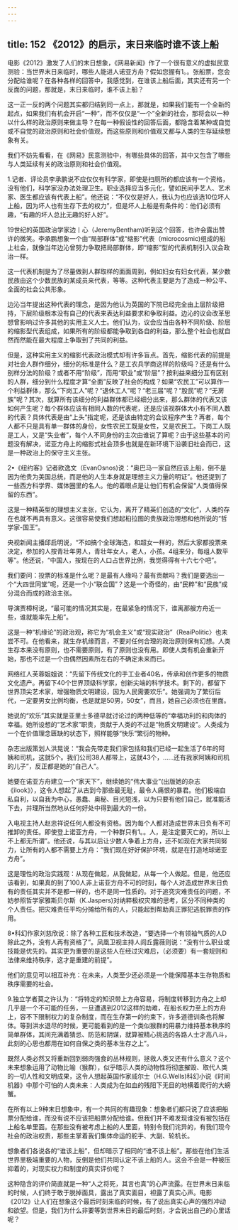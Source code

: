```yaml
---
---
---
```

title: 152 《2012》的启示，末日来临时谁不该上船
---




电影《2012》激发了人们的末日想象，《网易新闻》作了一个很有意义的虚拟民意测验：当世界末日来临时，哪些人能进人诺亚方舟？假如您握有1。。张船票，您会分配给谁呢？在各种各样的回答中，我感觉到，在谁该上船后面，其实还有另一个反面的问题，那就是，末日来临时，谁不该上船？

这一正一反的两个问题其实都归结到同一点上，那就是，如果我们能有一个全新的起点，如果我们有机会开启“一种”，而不仅仅是“一个”全新的社会，那将会以一种以什么样的政治原则来做主导？在每一种假设性的回答后面，都隐含着某种或自觉或不自觉的政治原则和社会价值观，而这些原则和价值观又都与人类的生存延续想象有关。

我们不妨先看看，在《网易》民意测验中，有哪些具体的回答，其中又包含了哪些与人类延续有关的政治原则和社会价值观。

1.记者、评论员李承鹏说不应仅仅有科学家，即使是扫厕所的都应该有一个资格，没有他们，科学家没办法处理卫生。职业选择应当多元化，譬如民间手艺人、艺术家、医生都应该有代表上船”。他还说：“不仅仅是好人，我认为也应该选10位坏人上船，因为坏人也有生存下去的权力”，但是坏人上船是有条件的：他们必须有趣，“有趣的坏人总比无趣的好人好”。

19世纪的英国政治学家边丨心（JeremyBentham)听到这个回答，也许会露出赞许的微笑。李承鹏想象一个由“局部群体”或“缩影”代表（microcosmic)组成的船上社会，就像当年边沁曾努力争取把局部群体，即“缩影”型的代表机制引入议会政治一样。

这一代表机制是为了尽量做到人群取样的面面周到，例如妇女有妇女代表，某少数民族由这个少数民族的某成员来代表，等等。这种代表主要是为了造成一种公平、全面的社会公共形象。

边沁当年提出这种代表的理念，是因为他认为英国的下院已经完全由上层阶级把持，下层阶级根本没有自己的代表来表达利益要求和争取利益。边沁的议会改革思想曾影响过许多其他的实用主义人士。他们认为，议会应当由各种不同阶级、阶层的缩影型代表组成，如果所有的阶级都能争取到各自的利益，那么整个社会也就自然而然能在最大程度上争取到了共同的利益。

但是，这种实用主义的缩影代表政治模式却有许多盲点。首先，缩影代表的前提是对社会人群作细分，细分的标准是什么？是工农兵学商这样的阶级吗？还是有什么别样分法的阶级？或者不用“阶级”，而用“职业”或“阶层”？按利益来细分互有区别的人群，细分到什么程度才算“全面”反映了社会的构成？如果“农民工”可以算作一个利益群体，那么“下岗工人”呢？“退休工人”呢？“老三届”呢？“股民”呢？“无房族”呢？其次，就算所有该细分的利益群体都已经细分出来，那么群体的代表又该如何产生呢？每个群体应该有相同人数的代表呢，还是应该视群体大小有不同人数的代表？具体代表是由“上头”指定呢，还是该由特定的会议程序产生？再者，每个人都不只是具有单一群体的身份，女性农民工既是女性，又是农民工。下岗工人既是工人，又是“失业者”，每个人不同身份的主次由谁说了算呢？由于这些基本的问题没有解决，诺亚方舟上的缩影式社会顶多也就是在新环境下沿袭旧社会而已，这是一种政治上的保守主义主张。

2•《纽约客》记者欧逸文（EvanOsnos)说：“奥巴马一家自然应该上船，倒不是因为他贵为美国总统，而是他的人生本身就是理想主义力量的明证”。他还提到了一些西方科学界、媒体圈里的名人。他的着眼点是让他们有机会保留“人类值得保留的东西”。

这是一种精英型的理想主义主张，它认为，离开了精英们创造的“文化”，人类的存在也就不再具有意义。这很容易使我们想起桕拉图的贵族政治理想和他所说的“哲学家-国王”。

央视新闻主播邱启明说，“不如搞个全球海选，和超女一样的，然后大家都投票来决定，参加的人按青壮年男人，青壮年女人，老人，小孩。4组来分，每组人数平等”。他还说，“中国人，按现在的人口占世界比例，我觉得得有十六七个吧”。

我们要问：投票的标准是什么呢？是最有人缘吗？最有贡献吗？我们是要选出一个“大四世同堂”呢，还是一个小“联合国”？这是一个奇怪的，由“民粹”和“民族”成分混合而成的政洽主张。

导演贾樟柯说，“最可能的情况其实是，在最紧急的情况下，谁离那艘方舟近一些，谁就能率先上船”。

这是一种“机缘论”的政治观，称它为“机会主义”或“现实政治”（ReaiPolitic〉也未尝不可。在他看来，就生存机缘而言，不要对任何合理的政治原则保有幻想。人类生存本来没有原则，也不需要原则，有了原则也没有用。即使人类有机会重新开始，那也不过是一个由偶然因素所左右的不确定未来而已。

网络红人芙蓉姐姐说：“先留下传统文化的手工业者40名，传承和创作更多的物质文化遗产。再留下40个世界顶级科学家，创新尖端的科学技术。剩下的，都留下世界顶尖艺术家，增强物质文明建设，因为人民需要欢乐”。她强调为了繁衍后代，一定要男女比例均衡，也是就是50男，50女”，而且，她自己必须也在里面。

她说的“欢乐”其实就是亚里士多德早就讨论过的两种低等的“幸福功利的和肉体的幸福。她所设想的“艺术家”职责，贡献于人类的不过是“物质文明建设”。人类成为一个在价值理念匮缺的状态下，照样能够“快乐”繁衍的物种。

杂志出版策划人洪晃说：“我会先带走我们家包括和我们已经一起生活了6年的阿姨和司机，这就5个。我们公司38人都带上，这就43个，……还有我家阿姨和司机的儿子”，反正都是她的“自己人”。

她要在诺亚方舟建立一个“家天下”，继续她的“伟大事业”(出版她的杂志《ilook》），这令人想起了从古到今那些最无耻，最令人痛恨的暴君。他们极端自私自利，以自我为中心，愚蠢、奥秘、目光短浅，以为只要有他们自己，就准能活下去，并理所当然地从任何好处中得到最大的一份。

入电视主持人赵忠祥说任何人都没有资格。因为每个人都对造成世界末日负有不可推卸的责任。即使登上诺亚方舟，一个种群只有1。。人，是注定要灭亡的，所以上不上都无所谓”。他还说，与其以后让少数人争着上方舟，还不如现在大家共同努力，让所有的人都不需要上方舟：“我们现在好好保护环境，就是在打造地球诺亚方舟”。

这是理性的政治实践观：从现在做起，从我做起，从每一个人做起。但是，他还应该看到，如果真的到了100人非上诺亚方舟不可的时刻，每个人对造成世界末日负有的责任其实并不是都一样的，也不是同一性质的。对于追究灾难责任的问题，不妨参照哲学家雅斯贝尔斯（K.Jaspers)对纳粹极权灾难的思考，区分不同种类的个人责任。把灾难责任平均分摊给所有的人，只能起到帮助真正罪犯逃脱罪责的作用。

8•科幻作家刘慈欣说：除了各种工匠和技术改造，“要选择一个有领袖气质的人D除此之外，没有人再有资格了”。凤凰卫视主持人闾丘露薇则说：“没有什么职业或技能是优先的。其实更为重要的是这些人在经过灾难后，（必须要）有一套规则和法律来维持秩序，这才是重建的前提”。

他们的意见可以相互补充：在未来，人类至少还必须是一个能保障基本生存物质和秩序需要的社会。

9.独立学者莫之许认为：“将特定的知识带上方舟容易，将制度转移到方舟之上却几乎是一个不可能的任务，一旦遭遇到2012这样的劫难，在船长权力至上的方舟上，容不下限制权力的复杂制度，而在生存第一的约束下，许多道德训条也将解体。等到洪水退尽的时候，更可能看到的是一个类似猴群的用暴力维持基本秩序的简单群体，其间充满着猜忌、防范和阴谋，就算被精心挑选的各路人士才高八斗，此刻的心思也都用在如何自保之类的基本生存之上”。

既然人类必然又将重新回到弱肉强食的丛林规则，拯救人类又还有什么意义？这个未来想象运用了动物比喻（猴群），似乎暗示人类的动物性将彻底摧毁、取代人类的一切人性和文明成果，这令人想起英国作家烕尔士（H.G.Wells)科幻小说《时间机器》中那个可怕的人类未来：人类成为在如血的残阳下无目的地横着爬行的大螃蟹。

在所有以上9种末日想象中，有一个共同的有趣现象：想象者们都只说了应该把船票分配给谁，而没有说不应该把船票分配给谁。但我们并不难发现谁没有被包括在上船名单里面。在那些没有被考虑上船的人里面，特别令我们诧异的，有我们现今社会的政治权贵，那些主掌着我们集体命运的舵手、大副、轮机长。

想象者们各说各的“谁该上船”，但却暗示了相同的“谁不该上船”。那些在他们生活世界里极端重要的人物，反倒是他们共同认定不该上船的人。这会不会是一种被压抑着的，对现实权力和制度的真实评价呢？

这种隐含的评价简直就是一种“人之将死，其言也真”的心声流露。在世界末日来临的时候，人们终于敢于脱掉面具，露出了真实面目，袒露了真实心声。电影《2012》让人们在想象这个最后时刻来临的时候，有了说出真实心声的强烈冲动和欲望。但是，我们为什么非要等到世界末日的最后时刻，才会说出自己的心里话呢？